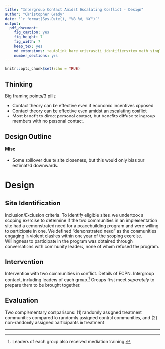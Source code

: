```yaml
---
title: "Intergroup Contact Amidst Escalating Conflict - Design"
author: "Christopher Grady"
date: '`r format(Sys.Date(), "%B %d, %Y")`'
output:
  pdf_document:
    fig_caption: yes
    fig_height: 7
    fig_width: 7
    keep_tex: yes
    md_extensions: +autolink_bare_uris+ascii_identifiers+tex_math_single_backslash
    number_sections: yes
---
```


```r
knitr::opts_chunk$set(echo = TRUE)
```

## Thinking

Big framing points/3 pills:

- Contact theory can be effective even if economic incentives opposed
- Contact theory can be effective even amidst an escalating conflict
- Most benefit to direct personal contact, but benefits diffuse to ingroup members with no personal contact.

## Design Outline


#### Misc

- Some spillover due to site closeness, but this would only bias our estimated downwards.


# Design

## Site Identification

Inclusion/Exclusion criteria.  To identify eligible sites, we undertook a scoping exercise to determine if the two communities in an implementation site had a demonstrated need for a peacebuilding program and were willing to participate in one.  We defined “demonstrated need” as the communities engaging in violent clashes within one year of the scoping exercise. Willingness to participate in the program was obtained through conversations with community leaders, none of whom refused the program.  

## Intervention

Intervention with two communities in conflict.
Details of ECPN.  Intergroup contact, including leaders of each group.^[Leaders of each group also received mediation training.]  Groups first meet _separately_ to prepare them to be brought together.

## Evaluation

Two complementary comparisons: (1) randomly assigned treatment communities compared to randomly assigned control communities, and (2) non-randomly assigned participants in treatment 


*******

<!--
# Scacco

-->